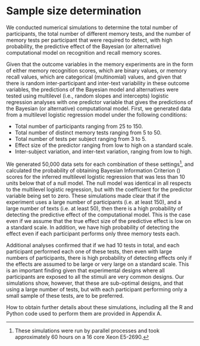 # Sample size determination \label{app:sample_size_determination}

We conducted numerical simulations to determine the total number of
participants, the total number of different memory tests, and the number of
memory tests per participant that were required to detect, with high
probability, the predictive effect of the Bayesian (or alternative)
computational model on recognition and recall memory scores.

Given that the outcome variables in the memory
experiments are in the form of either memory recognition scores, which are binary
values, or memory recall values, which are categorical (multinomial) values, and
given that there is random inter-participant and inter-text variability in these
outcome variables, the predictions of the Bayesian model and alternatives were
tested using multilevel (i.e., random slopes and intercepts) logistic regression
analyses with one predictor variable that gives the predictions of the Bayesian
(or alternative) computational model. First, we generated data from a multilevel
logistic regression model under the following conditions: 

* Total number of participants ranging from 25 to 150.
* Total number of distinct memory tests ranging from 5 to 50.
* Total number of tests per subject ranging from 3 to 5.
* Effect size of the predictor ranging from low to high on a standard scale.
* Inter-subject variation, and inter-text variation, ranging from low to high. 

We generated 50,000 data sets for each combination of these
settings[^intensive-simulations], and calculated the probability of obtaining
Bayesian Information Criterion (\bic) scores for the inferred multilevel
logistic regression that was less than 10 units below that of a null model. The
null model was identical in all respects to the multilevel logistic regression,
but with the coefficient for the predictor variable being set to zero. These
simulations made clear that if the experiment uses a large number of
participants (i.e. at least 150), and a large number of texts (i.e. at least
50), then there is a high probability of detecting the predictive effect of the
computational model. This is the case even if we assume that the true effect
size of the predictive effect is low on a standard scale. In addition, we have
high probability of detecting the effect even if each participant performs only
three memory tests each.

Additional analyses confirmed that if we had 10 tests in total, and each
participant performed each one of these tests, then even with large numbers of
participants, there is high probability of detecting effects only if the effects
are assumed to be large or very large on a standard scale. This is an important
finding given that experimental designs where all participants are exposed to
all the stimuli are very common designs. Our simulations show, however, that
these are sub-optimal designs, and that using a large number of tests, but with
each participant performing only a small sample of these tests, are to be
preferred.

How to obtain further details about these simulations, including all the R and
Python code used to perform them are provided in Appendix A.

[^intensive-simulations]: These simulations were run by parallel processes and
took approximately 60 hours on a 16 core Xeon E5-2690.



